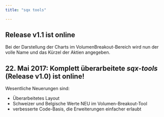 ```yaml
---
title: "sqx tools"

---
```



    
## Release v1.1 ist online

Bei der Darstellung der Charts im VolumenBreakout-Bereich wird nun der volle Name und das Kürzel der Aktien angegeben.


## 22. Mai 2017: Komplett überarbeitete ***sqx-tools*** (Release v1.0) ist online!

Wesentliche Neuerungen sind:  

- Überarbeitetes Layout
- Schweizer und Belgische Werte NEU im Volumen-Breakout-Tool
- verbesserte Code-Basis, die Erweiterungen einfacher erlaubt

